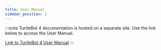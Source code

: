 ```yaml
---
title: User Manual
sidebar_position: 2
---
```



<ComponentIntroductionTurtleBot4 />

:::note
TurtleBot 4 documentation is hosted on a separate site. Use the link below
to access the User Manual.

[Link to TurtleBot 4 User Manual](https://turtlebot.github.io/turtlebot4-user-manual/)
:::
